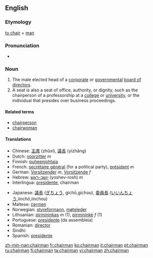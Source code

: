 ==English==
===Etymology===
[[chair#Verb|to chair]] + [[man]]

===Pronunciation===
*{{audio|en-us-chairman.ogg|Audio (US)}}

===Noun===
{{wikipedia}}{{en-noun|chairmen}}

#The male elected head of a [[corporate]] or [[government]]al [[board of directors]].
#<!--something is wrong with this defn-->A seat is also a seat of office, authority, or dignity, such as the chairperson of a professorship at a [[college]] or [[university]], or the individual that presides over business proceedings. 

====Related terms====
*[[chairperson]]
*[[chairwoman]]

====Translations====
{{top}}
*Chinese: [[主席]] (zhǔxí), [[議長]] (yìzhǎng)
*Dutch: [[voorzitter]] ''m''
*Finnish: [[puheenjohtaja]]
*French: [[secrétaire général]] (for a political party), [[président]] ''m''
*German: [[Vorsitzender]] ''m'', [[Vorsitzende]] ''f''
*Hebrew: [[יושב-ראש]] (yoshev-rosh) ''m''
*Interlingua: [[presidente]], chairman
{{mid}}
*Japanese:  [[議長]] ([[ぎちょう]], gichō,gichou), [[委員長]] ([[いいんちょう]],iinchō,iinchou)
*Maltese: [[ċermen]]
*Norwegian: [[styreformann]], [[møteleder]]
*Lithuanian: [[pirmininkas]] ''m'' (1), [[pirmininkė]] ''f'' (1)
*Portuguese: [[presidente]] (da assembleia)
*Romanian: [[director]]
*Sindhi: {{SDchar|[[نِشِستمان]]}}
*Spanish: [[presidente]]
{{bottom}}

[[zh-min-nan:chairman]]
[[fr:chairman]]
[[ko:chairman]]
[[it:chairman]]
[[pt:chairman]]
[[ru:chairman]]
[[fi:chairman]]
[[ta:chairman]]
[[vi:chairman]]
[[zh:chairman]]